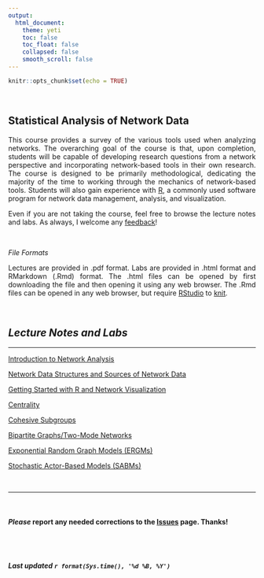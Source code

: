 ```yaml
---
output: 
  html_document:
    theme: yeti
    toc: false
    toc_float: false
    collapsed: false
    smooth_scroll: false
---
```


<style>
body {
text-align: justify}
</style>

```r
knitr::opts_chunk$set(echo = TRUE)
```

<br>

## Statistical Analysis of Network Data

This course provides a survey of the various tools used when analyzing networks. The overarching goal of the course is that, upon completion, students will be capable of developing research questions from a network perspective and incorporating network-based tools in their own research. The course is designed to be primarily methodological, dedicating the majority of the time to working through the mechanics of network-based tools. Students will also gain experience with [R](https://cran.r-project.org/), a commonly used software program for network data management, analysis, and visualization.  


Even if you are not taking the course, feel free to browse the lecture notes and labs. As always, I welcome any [feedback](https://github.com/jacobtnyoung/SAND/issues)!

<br>

*File Formats*  

Lectures are provided in .pdf format. Labs are provided in .html format and RMarkdown (.Rmd) format. The .html files can be opened by first downloading the file and then opening it using any web browser. The .Rmd files can be opened in any web browser, but require [RStudio](https://www.rstudio.com/) to [knit](https://cran.r-project.org/web/packages/knitr/index.html).  

<br>


## *Lecture Notes and Labs*  
____

[Introduction to Network Analysis](topics/page-01-intro.html)

[Network Data Structures and Sources of Network Data](topics/page-02-network-data.html)

[Getting Started with R and Network Visualization](topics/page-03-r-network-vis.html)

[Centrality](topics/page-04-centrality.html)

[Cohesive Subgroups](topics/page-05-subgroups.html)

[Bipartite Graphs/Two-Mode Networks](topics/page-06-bipartite.html)

[Exponential Random Graph Models (ERGMs)](topics/page-07-ergm.html)

[Stochastic Actor-Based Models (SABMs)](topics/page-08-sabm.html)

<br>

____

<br>

#### ***Please*** report any needed corrections to the [Issues](https://github.com/jacobtnyoung/SAND/issues) page. Thanks!

<br>
<br>


###### ***Last updated `r format(Sys.time(), '%d %B, %Y')`***